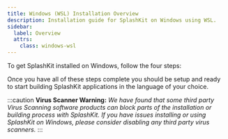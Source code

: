 ---
title: Windows (WSL) Installation Overview
description: Installation guide for SplashKit on Windows using WSL.
sidebar:
  label: Overview
  attrs:
    class: windows-wsl
---


To get SplashKit installed on Windows, follow the four steps:

<CardGrid>
  <LinkCard
  title="Install WSL and Command Line Tools"
  description="Step 1"
  href="/installation/windows-wsl/step-1/"
  />
  <LinkCard
  title="Install SplashKit"
  description="Step 2"
  href="/installation/windows-wsl/step-2/"
  />
  <LinkCard
  title="Install Visual Studio Code"
  description="Step 3"
  href="/installation/windows-wsl/step-3/"
  />
  <LinkCard
  title="Install Language Specific Tools"
  description="Step 4"
  href="/installation/windows-wsl/step-4/"
  />
</CardGrid >

Once you have all of these steps complete you should be setup and ready to
start building SplashKit applications in the language of your choice.

  :::caution
**Virus Scanner Warning:**
  *We have found that some third party Virus Scanning software products can block
  parts of the installation or building process with SplashKit. If you have
  issues installing or using SplashKit on Windows, please consider disabling
  any third party virus scanners.*
  :::
